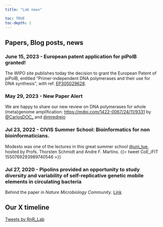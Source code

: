 ```yaml
---
title: "Lab news"

toc: TRUE
toc-depth: 2
---
```


## Papers, Blog posts, news


### June 15, 2023 - European patent application for piPolB granted!

The WIPO site publishes today the decision to grant the European Patent of piPolB, entitled "Primer-independent DNA polymerases and their use for DNA synthesis", with ref. [EP305029628](https://patentscope.wipo.int/search/en/detail.jsf?docId=EP305029628&_fid=EP305029628).

### 

### May 29, 2023 - New Paper Alert

We are happy to share our new review on DNA polymerases for whole (meta)genome amplification: [https://mdpi.com/1422-0067/24/11/9331](https://mdpi.com/1422-0067/24/11/9331) by [@CarlosDOC_](https://twitter.com/CarlosDOC_) and 
[@mredrejo](https://twitter.com/mredrejo)

### 

### Jul 23, 2022 - CIVIS Summer School: Bioinformatics for non bioinformaticians.
Modesto was one of the lectures in this great summer school [\@uni_tue](https://twitter.com/uni_tue), hosted by Profs. Thorsten Schmidt and Andre F. Martins.
{{< tweet CoE_iFIT 1550769293989740546 >}}


### Jul 27, 2020 - Pipolins provided an opportunity to study diversity and variability of self-replicative genetic mobile elements in circulating bacteria
Behind the paper in *Nature Microbiology Community*.
[Link](https://microbiologycommunity.nature.com/posts/pipolins-provided-an-opportunity-to-study-diversity-and-variability-of-self-replicative-genetic-mobile-elements-in-circulating-bacteria)

## Our **X** timeline

```{=html}

<a class="twitter-timeline" href="https://twitter.com/RnR_Lab?ref_src=twsrc%5Etfw">Tweets by RnR_Lab</a> <script async src="https://platform.twitter.com/widgets.js" charset="utf-8"></script>

```

